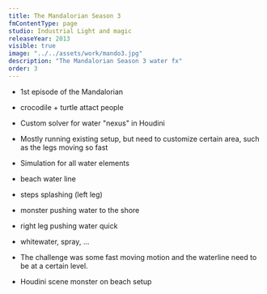 ```yaml
---
title: The Mandalorian Season 3
fmContentType: page
studio: Industrial Light and magic
releaseYear: 2013
visible: true
image: "../../assets/work/mando3.jpg"
description: "The Mandalorian Season 3 water fx"
order: 3
---
```


  - 1st episode of the Mandalorian
  - crocodile + turtle attact people
  - Custom solver for water "nexus" in Houdini
  - Mostly running existing setup, but need to customize certain area, such as the legs moving so fast
  - Simulation for all water elements

  - beach water line
  - steps splashing (left leg)
  - monster pushing water to the shore
  - right leg pushing water quick
  - whitewater, spray, ...
  - The challenge was some fast moving motion and the waterline need to be at a certain level.


  - Houdini scene monster on beach setup